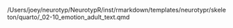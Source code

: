 /Users/joey/neurotyp/NeurotypR/inst/rmarkdown/templates/neurotypr/skeleton/quarto/_02-10_emotion_adult_text.qmd